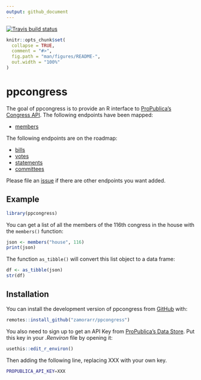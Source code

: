 ```yaml
---
output: github_document
---
```


<!-- README.md is generated from README.Rmd. Please edit that file -->

[![Travis build status](https://travis-ci.org/zamorarr/ppcongress.svg?branch=master)](https://travis-ci.org/zamorarr/ppcongress)

```r
knitr::opts_chunk$set(
  collapse = TRUE,
  comment = "#>",
  fig.path = "man/figures/README-",
  out.width = "100%"
)
```
# ppcongress

The goal of ppcongress is to provide an R interface to [ProPublica's Congress API](https://projects.propublica.org/api-docs/congress-api/). The following endpoints have been mapped:

- [members](https://projects.propublica.org/api-docs/congress-api/members/)

The following endpoints are on the roadmap:

- [bills](https://projects.propublica.org/api-docs/congress-api/bills/)
- [votes](https://projects.propublica.org/api-docs/congress-api/votes/)
- [statements](https://projects.propublica.org/api-docs/congress-api/statements/)
- [committees](https://projects.propublica.org/api-docs/congress-api/committees/)

Please file an [issue](https://github.com/zamorarr/ppcongress/issues) if there are other endpoints you want added.

## Example

```r
library(ppcongress)
```

You can get a list of all the members of the 116th congress in the house with the `members()` function:

```r
json <- members("house", 116)
print(json)
```

The function `as_tibble()` will convert this list object to a data frame:

```r
df <- as_tibble(json)
str(df)
```

## Installation

You can install the development version of ppcongress from [GitHub](https://github.com/zamorarr/ppcongress) with:

```r
remotes::install_github("zamorarr/ppcongress")
```

You also need to sign up to get an API Key from [ProPublica's Data Store](https://www.propublica.org/datastore/api/propublica-congress-api). Put this key in your *.Renviron* file by opening it:

```r
usethis::edit_r_environ()
```

Then adding the following line, replacing XXX with your own key.

```sh
PROPUBLICA_API_KEY=XXX
```
